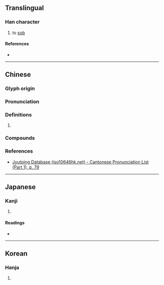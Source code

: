 {{character info}}
==Translingual==

===Han character===
{{Han char|rn=30|rad=口|as=07|sn=10|four=66017|canj=RRAU|ids=⿰口邑}}

# to [[sob]]

====References====
* {{Han ref|kx=0192.030|dkj=03700|dj=0411.110|hdz=10630.080|uh=5508|ud=21768|bh=D0FA|bd=53498}}

----

==Chinese==
{{zh-forms}}

===Glyph origin===
{{Han etym}}

===Pronunciation===
{{zh-pron
|m=yì
|c=jap1
|mc=y
|oc=y
|cat=
}}

===Definitions===
{{zh-hanzi}}

# {{zh-used|嗚唈||唈僾}}

===Compounds===
{{zh-der|歍唈|嗚唈|唈僾}}

===References===
* [http://www.iso10646hk.net/jp/document/download.jsp Jyutping Database (iso10646hk.net) - Cantonese Pronunciation List (Part 1), p. 79]

----

==Japanese==

===Kanji===
{{ja-kanji|grade=|rs=口07}}

# {{rfdef|ja|sort=口07}}

====Readings====
* {{ja-readings|on=[[おう]] (ō), [[ゆう]] (yū)|kun=[[なげく]] (nageku), [[むせぶ]] (musebu)}}

----

==Korean==

===Hanja===
{{ko-hanja|hangeul=[[읍]], [[압]]|rv=eup, ap|mr=ŭp, ap}}

# {{rfdef|ko|sort=口07}}